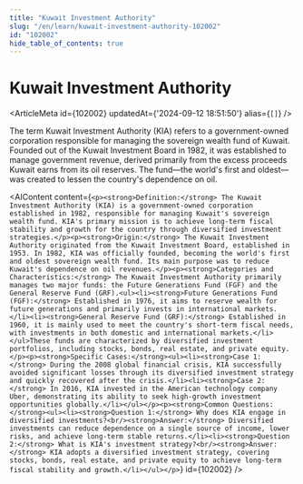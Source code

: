 ```yaml
---
title: "Kuwait Investment Authority"
slug: "/en/learn/kuwait-investment-authority-102002"
id: "102002"
hide_table_of_contents: true
---
```



# Kuwait Investment Authority

<ArticleMeta id={102002} updatedAt={'2024-09-12 18:51:50'} alias={`[]`} />
<div className='border-solid border-b border-t-0 my-4 border-[var(--ifm-color-gray-300)]' />

The term Kuwait Investment Authority (KIA) refers to a government-owned corporation responsible for managing the sovereign wealth fund of Kuwait. Founded out of the Kuwait Investment Board in 1982, it was established to manage government revenue, derived primarily from the excess proceeds Kuwait earns from its oil reserves. The fund—the world's first and oldest—was created to lessen the country's dependence on oil.

<AIContent content={`<p><strong>Definition:</strong> The Kuwait Investment Authority (KIA) is a government-owned corporation established in 1982, responsible for managing Kuwait's sovereign wealth fund. KIA's primary mission is to achieve long-term fiscal stability and growth for the country through diversified investment strategies.</p><p><strong>Origin:</strong> The Kuwait Investment Authority originated from the Kuwait Investment Board, established in 1953. In 1982, KIA was officially founded, becoming the world's first and oldest sovereign wealth fund. Its main purpose was to reduce Kuwait's dependence on oil revenues.</p><p><strong>Categories and Characteristics:</strong> The Kuwait Investment Authority primarily manages two major funds: the Future Generations Fund (FGF) and the General Reserve Fund (GRF).<ul><li><strong>Future Generations Fund (FGF):</strong> Established in 1976, it aims to reserve wealth for future generations and primarily invests in international markets.</li><li><strong>General Reserve Fund (GRF):</strong> Established in 1960, it is mainly used to meet the country's short-term fiscal needs, with investments in both domestic and international markets.</li></ul>These funds are characterized by diversified investment portfolios, including stocks, bonds, real estate, and private equity.</p><p><strong>Specific Cases:</strong><ul><li><strong>Case 1:</strong> During the 2008 global financial crisis, KIA successfully avoided significant losses through its diversified investment strategy and quickly recovered after the crisis.</li><li><strong>Case 2:</strong> In 2016, KIA invested in the American technology company Uber, demonstrating its ability to seek high-growth investment opportunities globally.</li></ul></p><p><strong>Common Questions:</strong><ul><li><strong>Question 1:</strong> Why does KIA engage in diversified investments?<br/><strong>Answer:</strong> Diversified investments can reduce dependence on a single source of income, lower risks, and achieve long-term stable returns.</li><li><strong>Question 2:</strong> What is KIA's investment strategy?<br/><strong>Answer:</strong> KIA adopts a diversified investment strategy, covering stocks, bonds, real estate, and private equity to achieve long-term fiscal stability and growth.</li></ul></p>`} id={102002} />

